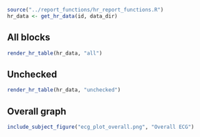 ```r
source("../report_functions/hr_report_functions.R")
hr_data <- get_hr_data(id, data_dir)
```

## All blocks
```r
render_hr_table(hr_data, "all")
```

## Unchecked
```r
render_hr_table(hr_data, "unchecked")
```

## Overall graph
```r
include_subject_figure("ecg_plot_overall.png", "Overall ECG")
```
